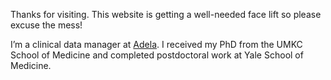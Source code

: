 
Thanks for visiting. This website is getting a well-needed face lift so please excuse the mess!

I'm a clinical data manager at [Adela](https://www.adelabio.com). I received my PhD from the UMKC School of Medicine and completed postdoctoral work at Yale School of Medicine.
